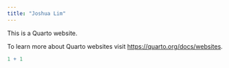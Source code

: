 ```yaml
---
title: "Joshua Lim"
---
```


This is a Quarto website.

To learn more about Quarto websites visit <https://quarto.org/docs/websites>.

```r
1 + 1
```
